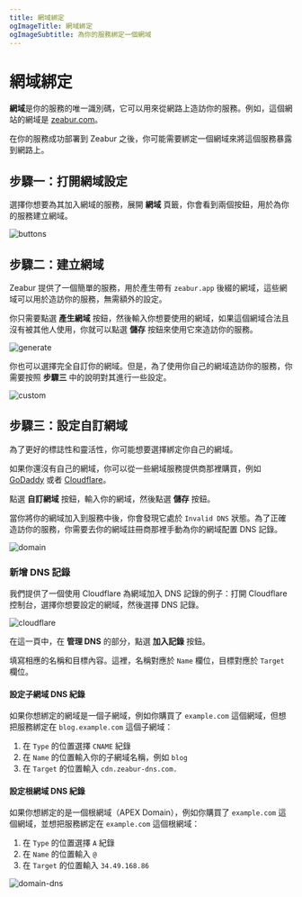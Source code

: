 ```yaml
---
title: 網域綁定
ogImageTitle: 網域綁定
ogImageSubtitle: 為你的服務綁定一個網域
---
```



# 網域綁定

**網域**是你的服務的唯一識別碼，它可以用來從網路上造訪你的服務。例如，這個網站的網域是 [zeabur.com](https://zeabur.com/)。

在你的服務成功部署到 Zeabur 之後，你可能需要綁定一個網域來將這個服務暴露到網路上。

## 步驟一：打開網域設定

選擇你想要為其加入網域的服務，展開 **網域** 頁籤，你會看到兩個按鈕，用於為你的服務建立網域。

![buttons](/deploy/domain/buttons.png)

## 步驟二：建立網域

Zeabur 提供了一個簡單的服務，用於產生帶有 `zeabur.app` 後綴的網域，這些網域可以用於造訪你的服務，無需額外的設定。

你只需要點選 **產生網域** 按鈕，然後輸入你想要使用的網域，如果這個網域合法且沒有被其他人使用，你就可以點選 **儲存** 按鈕來使用它來造訪你的服務。

![generate](/deploy/domain/generate.png)

你也可以選擇完全自訂你的網域。但是，為了使用你自己的網域造訪你的服務，你需要按照 **步驟三** 中的說明對其進行一些設定。

![custom](/deploy/domain/custom.png)

## 步驟三：設定自訂網域

為了更好的標誌性和靈活性，你可能想要選擇綁定你自己的網域。

如果你還沒有自己的網域，你可以從一些網域服務提供商那裡購買，例如 [GoDaddy](https://www.godaddy.com) 或者 [Cloudflare](https://www.cloudflare.com)。

點選 **自訂網域** 按鈕，輸入你的網域，然後點選 **儲存** 按鈕。

當你將你的網域加入到服務中後，你會發現它處於 `Invalid DNS` 狀態。為了正確造訪你的服務，你需要去你的網域註冊商那裡手動為你的網域配置 DNS 記錄。

![domain](/deploy/domain/invalid-dns.png)

### 新增 DNS 記錄

我們提供了一個使用 Cloudflare 為網域加入 DNS 記錄的例子：打開 Cloudflare 控制台，選擇你想要設定的網域，然後選擇 DNS 記錄。

![cloudflare](/deploy/domain/cloudflare.png)

在這一頁中，在 **管理 DNS** 的部分，點選 **加入記錄** 按鈕。

填寫相應的名稱和目標內容。這裡，名稱對應於 `Name` 欄位，目標對應於 `Target` 欄位。

#### 設定子網域 DNS 紀錄

如果你想綁定的網域是一個子網域，例如你購買了 `example.com` 這個網域，但想把服務綁定在 `blog.example.com` 這個子網域：

1. 在 `Type` 的位置選擇 `CNAME` 紀錄
2. 在 `Name` 的位置輸入你的子網域名稱，例如 `blog`
3. 在 `Target` 的位置輸入 `cdn.zeabur-dns.com.`

#### 設定根網域 DNS 紀錄

如果你想綁定的是一個根網域（APEX Domain），例如你購買了 `example.com` 這個網域，並想把服務綁定在 `example.com` 這個根網域：

1. 在 `Type` 的位置選擇 `A` 紀錄
2. 在 `Name` 的位置輸入 `@`
3. 在 `Target` 的位置輸入 `34.49.168.86`

![domain-dns](/deploy/domain/dns-a-record.png)
